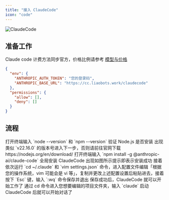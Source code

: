 ```yaml
---
title: "接入 ClaudeCode"
icon: "code"
---
```


![ClaudeCode](/images/API/ClaudeCode/claudecode-icon.png)

## 准备工作

Claude code 计费方法同步官方，价格比例请参考 [模型与价格](/aggregation/Model-Price)

```json settings.json {2,3}
{
  "env": {
    "ANTHROPIC_AUTH_TOKEN": "您的登录码",
    "ANTHROPIC_BASE_URL": "https://cc.liaobots.work/claudecode"
  },
  "permissions": {
    "allow": [],
    "deny": []
  }
}
```

## 流程

<Steps>
  <Step title="第一步">
    <Card title="验证 Node.js 是否安装" img="/images/API/ClaudeCode/step-1.png">
      打开终端输入 `node --version` 和 `npm --version` 验证 Node.js 是否安装
      出现类似 `v22.16.0` 的版本号进入下一步，否则请前往官网下载 https://nodejs.org/en/download/
    </Card>
  </Step>
  <Step title="第二步">
    <Card title="安装 ClaudeCode" img="/images/API/ClaudeCode/step-2.png">
      打开终端输入 `npm install -g @anthropic-ai/claude-code` 全局安装 ClaudeCode
      出现如图所示提示即表示安装成功
    </Card>
  </Step>
  <Step title="第三步">
    <Card title="编辑配置文件" img="/images/API/ClaudeCode/step-3.png">
      接着依次运行 `cd ~/.claude` 和 `vim settings.json` 命令，进入配置文件编辑「根据您的操作系统，vim 可能会是 vi 等」，复制并更改上述配置设置后粘贴进去，接着按下 `Esc` 键，输入 `:wq` 命令保存并退出
      保存成功后，ClaudeCode 就可以开始工作了
    </Card>
  </Step>
  <Step title="第四步">
    <Card title="启动 ClaudeCode" img="/images/API/ClaudeCode/step-4.png">
      通过 cd 命令进入您想要编辑的项目文件夹，输入 `claude` 启动 ClaudeCode 后就可以开始对话了
    </Card>
  </Step>
</Steps>